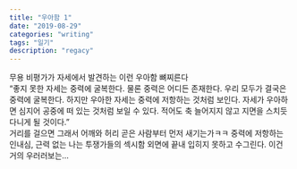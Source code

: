 ```yaml
---
title: "우아함 1"
date: "2019-08-29"
categories: "writing"
tags: "일기"
description: "regacy"
---
```


무용 비평가가 자세에서 발견하는 이런 우아함 뼈찌른다
<br/>
“좋지 못한 자세는 중력에 굴복한다. 물론 중력은 어디든 존재한다. 우리 모두가 결국은 중력에 굴복한다. 하지만 우아한 자세는 중력에 저항하는 것처럼 보인다. 자세가 우아하면 심지어 공중에 떠 있는 것처럼 보일 수 있다. 적어도 축 늘어지지 않고 지면을 스치듯 다니게 될 것이다.”
<br/>
거리를 걸으면 그래서 어깨와 허리 곧은 사람부터 먼저 새기는가ㅋㅋ 중력에 저항하는 인내심, 근력 없는 나는 투쟁가들의 섹시함 외면에 끝내 입히지 못하고 수그린다. 이건 거의 우러러보는…